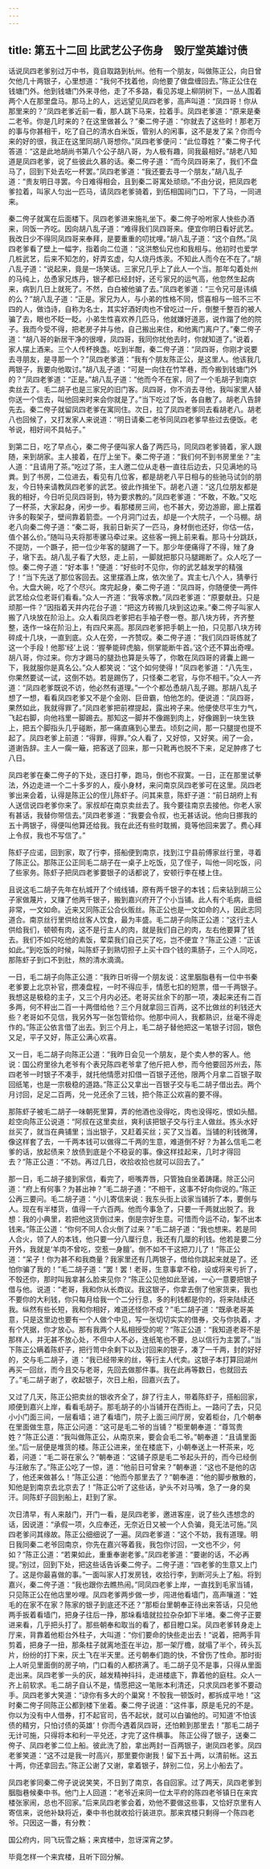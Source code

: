 ```yaml
---
---
---
```

title: 第五十二回 比武艺公子伤身　毁厅堂英雄讨债
---

话说凤四老爹别过万中书，竟自取路到杭州。他有一个朋友，叫做陈正公，向日曾欠他几十两银子，心里想道：“我何不找着他，向他要了做盘缠回去。”陈正公住在钱塘门外。他到钱塘门外来寻他，走了不多路，看见苏堤上柳阴树下，一丛人围着两个人在那里盘马。那马上的人，远远望见凤四老爹，高声叫道：“凤四哥！你从那里来的？”凤四老爹近前一看，那人跳下马来，拉着手。凤四老爹道：“原来是秦二老爷。你是几时来的？在这里做甚么？”秦二侉子道：“你就去了这些时！那老万的事与你甚相干，吃了自己的清水白米饭，管别人的闲事，这不是发了呆？你而今来的好的很，我正在这里同胡八哥想你。”凤四老爹便问：“此位尊姓？”秦二侉子代答道：“这是此地胡尚书第八个公子胡八哥，为人极有趣，同我最相好。”胡老八知道是凤四老爹，说了些彼此久慕的话。秦二侉子道：“而今凤四哥来了，我们不盘马了，回到下处去吃一杯罢。”凤四老爹道：“我还要去寻一个朋友，”胡八乱子道：“贵友明日寻罢。今日难得相会，且到秦二哥寓处顽顽。”不由分说，把凤四老爹拉着，叫家人匀出一匹马，请凤四老爹骑着，到伍相国祠门口，下了马，一同进来。

秦二侉子就寓在后面楼下。凤四老爹进来施礼坐下。秦二侉子吩咐家人快些办酒来，同饭一齐吃。因向胡八乱子道：“难得我们凤四哥来。便宜你明日看好武艺。我改日少不得同凤四哥来奉拜，是要重重的叨扰哩。”胡八乱子道：“这个自然。”凤四老爹看了壁上一幅字，指着向二位道：“这洪憨仙兄也和我相与。他初时也爱学几桩武艺，后来不知怎的，好弄玄虚，勾人烧丹炼汞。不知此人而今在不在了。”胡八乱子道：“说起来，竟是一场笑话。三家兄几乎上了此人一个当。那年勾着处州的马纯上，怂恿家兄炼丹，银子都已经封好，还亏家兄的运气高，他忽然生起病来，病到几日上就死了。不然，白白被他骗了去。”凤四老爹道：“三令兄可是讳缜的么？”胡八乱子道：“正是。家兄为人，与小弟的性格不同，惯喜相与一班不三不四的人，做诌诗，自称为名士，其实好酒好肉也不曾吃过一斤，倒整千整百的被人骗了去，眼也不眨一眨。小弟生性喜欢养几匹马，他就嫌好道恶，说作蹋了他的院子。我而今受不得，把老房子并与他，自己搬出来住，和他离门离户了。”秦二侉子道：“胡八哥的新居干净的很哩，凤四哥，我同你扰他去时，你就知道了。”说着，家人摆上酒来。三个人传杯换盏。吃到半酣，秦二侉子道：“凤四哥，你刚才说要去寻朋友，是寻那一个？”凤四老爹道：“我有个朋友陈正公，是这里人。他该我几两银子，我要向他取讨。”胡八乱子道：“可是一向住在竹竿巷，而今搬到钱塘门外的？”凤四老爹道：“正是。”胡八乱子道：“他而今不在家，同了一个毛胡子到南京卖丝去了。毛二胡子也是三家兄的旧门客。凤四哥，你不消去寻他，我叫家里人替你送一个信去，叫他回来时来会你就是了。”当下吃过了饭，各自散了。胡老八告辞先去。秦二侉子就留凤四老爹在寓同住。次日，拉了凤四老爹同去看胡老八。胡老八也回候了，又打发家人来说道：“明日请秦二老爷同凤四老爹早些过去便饭。老爷说，相好间不具帖子。”

到第二日，吃了早点心，秦二侉子便叫家人备了两匹马，同凤四老爹骑着，家人跟随，来到胡家。主人接着，在厅上坐下。秦二侉子道：“我们何不到书房里坐？”主人道：“且请用了茶。”吃过了茶，主人邀二位从走巷一直往后边去，只见满地的马粪。到了书房，二位进去，看见有几位客，都是胡老八平日相与的些驰马试剑的朋友，今日特来请教凤四老爹的武艺。彼此作揖坐下。胡老八道：“这几位朋友都是我的相好，今日听见凤四哥到，特为要求教的。”凤四老爹道：“不敢，不敢。”又吃了一杯茶，大家起身，闲步一步。看那楼房三间，也不甚大，旁边游廊，廊上摆着许多的鞍架子，壁间靠着箭壶。一个月洞门过去，却是一个大院子，一个马棚。胡老八向秦二侉子道：“秦二哥，我前日新买了一匹马，身材倒也还好，你估一估，值个甚么价。”随叫马夫将那枣骡马牵过来。这些客一拥上前来看。那马十分跳跃，不提防，一个蹶子，把一位少年客的腿踢了一下。那少年便痛得了不得，矬了身子，墩下去。胡八乱子看了大怒，走上前，一脚就把那只马腿踢断了。众人吃了一惊。秦二侉子道：“好本事！”便道：“好些时不见你，你的武艺越发学的精强了！”当下先送了那位客回去。这里摆酒上席，依次坐了。宾主七八个人，猜拳行令。大盘大碗，吃了个尽兴。席完起身，秦二侉子道：“凤四哥，你随便使一两件武艺给众位老哥们看看。”众人一齐道：“我等求教。”凤四老爹道：“原要献丑。只是顽那一件？”因指着天井内花台子道：“把这方砖搬几块到这边来。”秦二侉子叫家人搬了八块放在阶沿上。众人看凤四老爹把右手袖子卷一卷。那八块方砖，齐齐整整，迭作一垛在阶沿上，有四尺来高。那凤四老爹把手朝上一拍，只见那八块方砖碎成十几块，一直到底。众人在旁，一齐赞叹。秦二侉子道：“我们凤四哥练就了这一个手段！他那‘经’上说：‘握拳能碎虎脑，侧掌能断牛首。’这个还不算出奇哩。胡八哥，你过来。你方才踢马的腿劲也算是头等了，你敢在凤四哥的肾囊上踢一下，我就服你是真名公。”众人都笑说：“这个如何使得！”凤四老爹道：“八先生，你果然要试一试，这倒不妨。若是踢伤了，只怪秦二老官，与你不相干。”众人一齐道：“凤四老爹既说不访，他必然有道理。”一个个都怂恿胡八乱子踢。那胡八乱子想了一想，看看凤四老爹又不是个金刚、巨毌霸，怕他怎的。便说道：“凤四哥，果然如此，我就得罪了。”凤四老爹把前襟提起，露出袴子来。他便使尽平生力气，飞起右脚，向他裆里一脚踢去。那知这一脚并不像踢到肉上，好像踢到一块生铁上，把五个脚指头几乎碰断，那一痛直痛到心里去。顷刻之间，那一只腿提也提不起了。凤四老爹上前道：“得罪，得罪。”众人看了，又好惊，又好笑。闹了一会，道谢告辞。主人一瘸一簸，把客送了回来，那一只靴再也脱不下来，足足肿疼了七八日。

凤四老爹在秦二侉子的下处，逐日打拳，跑马，倒也不寂寞。一日，正在那里试拳法，外边走进一个二十多岁的人，瘦小身材，来问南京凤四老爹可在这里。凤四老爹出来会着，认得是陈正公的侄儿陈虾子。问其来意，陈虾子道：“前日胡府上有人送信说四老爹你来了。家叔却在南京卖丝去了。我今要往南京去接他。你老人家有甚话，我替你带信去。”凤四老爹道：“我要会令叔，也无甚话说。他向日挪我的五十两银子，得便叫他算还给我。我在此还有些时耽搁，竟等他回来罢了。费心拜上令叔，我也不写信了。”

陈虾子应诺，回到家，取了行李，搭船便到南京，找到江宁县前傅家丝行里，寻着了陈正公。那陈正公正同毛二胡子在一桌子上吃饭，见了侄子，叫他一同吃饭，问了些家务。陈虾子把凤四老爹要银子的话都说了，安顿行李在楼上住。

且说这毛二胡子先年在杭城开了个绒线铺，原有两千银子的本钱；后来钻到胡三公子家做蔑片，又赚了他两千银子，搬到嘉兴府开了个小当铺。此人有个毛病，啬细非常，一文如命。近来又同陈正公合伙贩丝。陈正公也是一文如命的人，因此志同道合。南京丝行里供给丝客人饮食，最为丰盛。毛二胡子向陈正公道：“这行主人供给我们，顿顿有肉，这不是行主人的肉，就是我们自己的肉，左右他要算了钱去。我们不如只吃他的素饭，荤菜我们自己买了吃，岂不便宜？”陈正公道：“正该如此。”到吃饭的时候，叫陈虾子到熟切担子上买十四个钱的熏肠子，三个人同吃，那陈虾子到口不到肚，熬的清水滴滴。

一日，毛二胡子向陈正公道：“我昨日听得一个朋友说：这里胭脂巷有一位中书秦老爹要上北京补官，攒凑盘程，一时不得应手，情愿七扣的短票，借一千两银子。我想这是极稳的主子，又三个月内必还。老哥买丝余下的那一项，凑起来还有二百多两，何不秤出二百一十两借给他？三个月就拿回三百两，这不比做丝的利钱还大些？老哥如不见信，我另外写一张包管给你。他那中间人，我都熟识，丝毫不得走作的。”陈正公依言借了出去。到三个月上，毛二胡子替他把这一笔银子讨回，银色又足，平子又好，陈正公满心欢喜。

又一日，毛二胡子向陈正公道：“我昨日会见一个朋友，是个卖人参的客人。他说：国公府里徐九老爷有个表兄陈四老爷拿了他斤把人参，而今他要回苏州去，陈四老爷一时银子不凑手，就托他情愿对扣借一百银子还他，限两个月拿二百银子取回纸笔，也是一宗极稳的道路。”陈正公又拿出一百银子交与毛二胡子借出去。两个月讨回，足足二百两，兑一兑还余了三钱，把个陈正公欢喜的要不得。

那陈虾子被毛二胡子一味朝死里算，弄的他酒也没得吃，肉也没得吃，恨如头醋。趁空向陈正公说道：“阿叔在这里卖丝，爽利该把银子交与行主人做丝。拣头水好丝买了，就当在典铺里；当出银子，又赶着买丝；买了又当着。当铺的利钱微薄，像这样套了去，一千两本钱可以做得二千两的生意，难道倒不好？为甚么信毛二老爹的话，放起债来？放债到底是个不稳妥的事。像这样挂起来，几时才得回去？”陈正公道：“不妨。再过几日，收拾收拾也就可以回去了。”

那一日，毛二胡子接到家信，看完了，咂嘴弄唇，只管独自坐着踌躇。除正公问道：“府上有何事？为甚出神？”毛二胡子道：“不相干，这事不好向你说的。”陈正公再三要问。毛二胡子道：“小儿寄信来说：我东头街上谈家当铺折了本，要倒与人。现在有半楼货，值得一千六百两。他而今事急了，只要一千两就出脱了。我想：我的小典里，若把他这货倒过来，倒是宗好生意。可惜而今运不动，掣不出本钱来。”陈正公道：“你何不同人合火倒了过来？”毛二胡子道：“我也想来。若是同人合火，领了人的本钱，他只要一分八厘行息，我还有几厘的利钱。他若是要二分开外，我就是‘羊肉不曾吃，空惹一身膻’。倒不如不干这把刀儿了！”陈正公道：“呆子！你为甚不和我商量？我家里还有几两银子，借给你跳起来就是了。还怕你骗了我的！”毛二胡子道：“罢！罢！老哥，生意事拿不稳，设或将来亏折了，不彀还你，那时叫我拿甚么脸来见你？”陈正公见他如此至诚，一心一意要把银子借与他。说道：“老哥，我和你从长商议。我这银子，你拿去倒了他家货来，我也不要你的大利钱，你只每月给我一个二分行息，多的利钱都是你的，将来陆续还我。纵然有些长短，我和你相好，难道还怪你不成？”毛二胡子道：“既承老哥美意，只是这里边也要有一个人做个中见，写一张切切实实的借券，交与你执着，才有个凭据，你才放心。那有我两个人私相授受的呢？”陈正公道：“我知道老哥不是那样人，并无甚不放心处，不但中人不必，连纸笔也不要，总以信行为主罢了。”当下陈正公瞒着陈虾子，把行笥中余剩下以及讨回来的银子，凑了一千两，封的好好的，交与毛二胡子，道：“我已经带来的丝，等行主人代卖。这银子本打算回湖州再买一回丝，而今且交与老哥，先回去做那件事。我在此再等数日，也就回去了。”毛二胡子谢了，收起银子，次日上船，回嘉兴去了。

又过了几天，陈正公把卖丝的银收齐全了，辞了行主人，带着陈虾子，搭船回家，顺便到嘉兴上岸，看看毛胡子。那毛胡子的小当铺开在西街上。一路问了去，只见小小门面三间，一层看墙；进了看墙门，院子上面三间厅房，安着柜台，几个朝奉在里面做生意，陈正公问道：“这可是毛二爷的当铺？”柜里朝奉道：“尊驾贵姓？”陈正公道：“我叫做陈正公，从南京来，要会会毛二爷。”朝奉道：“且请里面坐。”后一层便是堆货的楼。陈正公进来，坐在楼底下，小朝奉送上一杯茶来，吃着，问道：“毛二哥在家么？”朝奉道：“这铺子原是毛二爷起头开的，而今已经倒与汪敝东了。”陈正公吃了一惊，道：“他前日可曾来？”朝奉道：“这也不是他的店了，他还来做甚么！”陈正公道：“他而今那里去了？”朝奉道：“他的脚步散散的，知他是到南京去北京去了！”陈正公听了这些话，驴头不对马嘴，急了一身的臭汗。同陈虾子回到船上，赶到了家。

次日清早，有人来敲门，开门一看，是凤四老爹，邀进客座，说了些久违想念的话，因说道：“承假一项，久应奉还，无奈近日又被一个人负骗，竟无法可施。”凤四老爹问其缘故。陈正公细细说了一遍。凤四老爹道：“这个不妨，我有道理。明日我同秦二老爷回南京，你先在嘉兴等着我，我包你讨回，一文也不少，何如？”陈正公道：“若果如此，重重奉谢老爹。”凤四老爹道：“要谢的话，不必再提。”别过，回到下处，把这些话告诉秦二侉子。二侉子道：“四老爹的生意又上门了。这是你最喜做的事。”一面叫家人打发房钱，收拾行李，到断河头上了船。将到嘉兴，秦二侉子道：“我也跟你去瞧热闹。”同凤四老爹上岸，一直找到毛家当铺，只见陈正公在他店里吵哩。凤四老爹两步做一步，闯进他看墙门，高声嚷道：“姓毛的在家不在家？陈家的银子到底还不还？”那柜台里朝奉正待出来答话，只见他两手扳着看墙门，把身子往后一挣，那垛看墙就拉拉杂杂卸下半堵。秦二侉子正要进来看，几乎把头打了。那些朝奉和取当的看了，都目瞪口呆。凤四老爹转身走上厅来，背靠着他柜台外柱子，大叫道：“你们要命的快些走出去！”说着，把两手背剪着，把身子一扭，那条柱子就离地歪在半边，那一架厅檐，就塌了半个，砖头瓦片，纷纷的打下来，灰土飞在半天里。还亏朝奉们跑的快，不曾伤了性命。那时街上人听见里面倒的房子响，门口看的人都挤满了。毛二胡子见不是事，只得从里面走出来。凤四老爹一头的灰，越发精神抖抖，走进楼底下，靠着他的庭柱。众人一齐上前软求。毛二胡子自认不是，情愿把这一笔账本利清还，只求凤四老爹不要动手。凤四老爹大笑道：“谅你有多大的个巢窝！不彀我一顿饭时，都拆成平地！”这时秦二侉子同陈正公都到楼下坐着。秦二侉子说道：“这件事，原是毛兄的不是。你以为没有中人借券，打不起官司，告不起状，就可以白骗他的。可知道‘不怕该债的精穷，只怕讨债的英雄’！你而今遇着凤四哥，还怕赖到那里去！”那毛二胡子无计可施，只得将本和利一平兑还，才完了这件横事。 陈正公得了银子，送秦二侉子、凤四老爹二位上船。彼此洗了脸，拿出两封一百两银子，谢凤四老爹。凤四老爹笑道：“这不过是我一时高兴，那里要你谢我！留下五十两，以清前帐。这五十两，你还拿回去。”陈正公谢了又谢，拿着银子，辞别二位，另上小船去了。

凤四老爹同秦二侉子说说笑笑，不日到了南京，各自回家。过了两天，凤四老爹到胭脂巷候秦中书。他门上人回道：“老爷近来同一位太平府的陈四老爷镇日在来宾楼张家闹，总也不回家。”后来凤四老爹会着，劝他不要做这些事，又恰好京里有人寄信来，说他补缺将近，秦中书也就收拾行装进京。那来宾楼只剩得一个陈四老爷。只因这一番，有分教：

国公府内，同飞玩雪之觞；来宾楼中，忽讶深宵之梦。

毕竟怎样一个来宾楼，且听下回分解。

